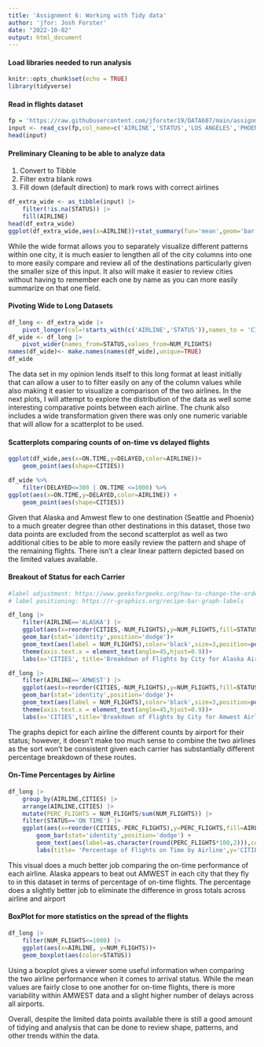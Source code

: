 ```yaml
---
title: 'Assignment 6: Working with Tidy data'
author: 'jfor: Josh Forster'
date: "2022-10-02"
output: html_document
---
```

#### Load libraries needed to run analysis

```r
knitr::opts_chunk$set(echo = TRUE)
library(tidyverse)
```



#### Read in flights dataset
```r
fp = 'https://raw.githubusercontent.com/jforster19/DATA607/main/assignment6_input%20-%20Sheet1.csv'
input <- read_csv(fp,col_name=c('AIRLINE','STATUS','LOS ANGELES','PHOENIX','SAN DIEGO','SAN FRANCISCO','SEATTLE'))
head(input)
```


#### Preliminary Cleaning to be able to analyze data
1) Convert to Tibble
2) Filter extra blank rows
3) Fill down (default direction) to mark rows with correct airlines

```r
df_extra_wide <- as_tibble(input) |>
    filter(!is.na(STATUS)) |>
    fill(AIRLINE)
head(df_extra_wide)
ggplot(df_extra_wide,aes(x=AIRLINE))+stat_summary(fun='mean',geom='bar',aes(y=PHOENIX))
```

While the wide format allows you to separately visualize different patterns within one city, it is much easier to lengthen all of the city columns into one to more easily compare and review all of the destinations particularly given the smaller size of this input. It also will make it easier to review cities without having to remember each one by name as you can more easily summarize on that one field.

#### Pivoting Wide to Long Datasets

```r
df_long <- df_extra_wide |>
    pivot_longer(col=!starts_with(c('AIRLINE','STATUS')),names_to = 'CITIES',values_to='NUM_FLIGHTS',values_transform = list(NUM_FLIGHTS=as.numeric))
df_wide <- df_long |>
    pivot_wider(names_from=STATUS,values_from=NUM_FLIGHTS)
names(df_wide)<- make.names(names(df_wide),unique=TRUE)
df_wide
```
The data set in my opinion lends itself to this long format at least initially that can allow a user to to filter easily on any of the column values while also making it easier to visualize a comparison of the two airlines. In the next plots, I will attempt to explore the distribution of the data as well some interesting comparative points between each airline. The chunk also includes a wide transformation given there was only one numeric variable that will allow for a scatterplot to be used.

#### Scatterplots comparing counts of on-time vs delayed flights

```r
ggplot(df_wide,aes(x=ON.TIME,y=DELAYED,color=AIRLINE))+
    geom_point(aes(shape=CITIES))

df_wide %>%
    filter(DELAYED<=300 | ON.TIME <=1000) %>%
ggplot(aes(x=ON.TIME,y=DELAYED,color=AIRLINE)) +
    geom_point(aes(shape=CITIES))
```

Given that Alaska and Amwest flew to one destination (Seattle and Phoenix) to a much greater degree than other destinations in this dataset, those two data points are excluded from the second scatterplot as well as two additional cities to be able to more easily review the pattern and shape of the remaining flights. There isn't a clear linear pattern depicted based on the limited values available.


#### Breakout of Status for each Carrier

```r
#label adjustment: https://www.geeksforgeeks.org/how-to-change-the-order-of-bars-in-bar-chart-in-r/
# label positioning: https://r-graphics.org/recipe-bar-graph-labels

df_long |>
    filter(AIRLINE=='ALASKA') |>
    ggplot(aes(x=reorder(CITIES,-NUM_FLIGHTS),y=NUM_FLIGHTS,fill=STATUS)) +
    geom_bar(stat='identity',position='dodge')+
    geom_text(aes(label = NUM_FLIGHTS),color='black',size=3,position=position_dodge(.9))+
    theme(axis.text.x = element_text(angle=45,hjust=0.9))+ 
    labs(x='CITIES', title='Breakdown of Flights by City for Alaska Airlines')

df_long |>
    filter(AIRLINE=='AMWEST') |>
    ggplot(aes(x=reorder(CITIES,-NUM_FLIGHTS),y=NUM_FLIGHTS,fill=STATUS)) +
    geom_bar(stat='identity',position='dodge')+
    geom_text(aes(label = NUM_FLIGHTS),color='black',size=3,position=position_dodge(.9))+
    theme(axis.text.x = element_text(angle=45,hjust=0.9))+ 
    labs(x='CITIES',title='Breakdown of Flights by City for Amwest Airlines')

```

The graphs depict for each airline the different counts by airport for their status; however, it doesn't make too much sense to combine the two airlines as the sort won't be consistent given each carrier has substantially different percentage breakdown of these routes.

#### On-Time Percentages by Airline

```r
df_long |>
    group_by(AIRLINE,CITIES) |>
    arrange(AIRLINE,CITIES) |>
    mutate(PERC_FLIGHTS = NUM_FLIGHTS/sum(NUM_FLIGHTS)) |>
    filter(STATUS=='ON TIME') |>
    ggplot(aes(x=reorder(CITIES,-PERC_FLIGHTS),y=PERC_FLIGHTS,fill=AIRLINE)) +
        geom_bar(stat='identity',position='dodge') +
        geom_text(aes(label=as.character(round(PERC_FLIGHTS*100,2))),color='white',size=3,vjust=1.5,position=position_dodge(.9)) +
        labs(title= 'Percentage of Flights on Time by Airline',y='CITIES',x='PERCENTAGE OF FLIGHTS ON TIME')

```

This visual does a much better job comparing the on-time performance of each airline. Alaska appears to beat out AMWEST in each city that they fly to in this dataset in terms of percentage of on-time flights. The percentage does a slightly better job to eliminate the difference in gross totals across airline and airport

#### BoxPlot for more statistics on the spread of the flights

```r
df_long |>
    filter(NUM_FLIGHTS<=1000) |>
    ggplot(aes(x=AIRLINE, y=NUM_FLIGHTS))+
    geom_boxplot(aes(color=STATUS))
```

Using a boxplot gives a viewer some useful information when comparing the two airline performance when it comes to arrival status. While the mean values are fairly close to one another for on-time flights, there is more variability within AMWEST data and a slight higher number of delays across all airports. 


Overall, despite the limited data points available there is still a good amount of tidying and analysis that can be done to review shape, patterns, and other trends within the data.
